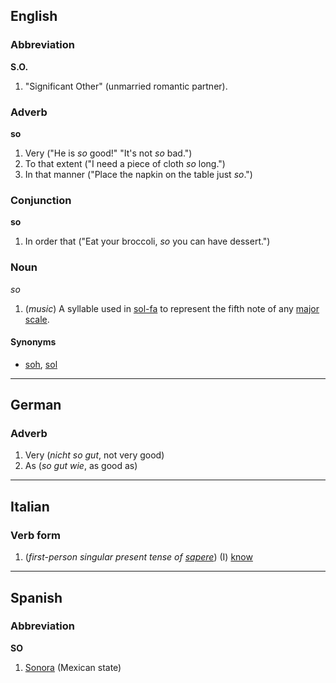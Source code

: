 ==English==

===Abbreviation===
'''S.O.'''

# "Significant Other" (unmarried romantic partner).

===Adverb===
'''so'''

# Very ("He is ''so'' good!"  "It's not ''so'' bad.")
# To that extent ("I need a piece of cloth ''so'' long.")
# In that manner ("Place the napkin on the table just ''so''.")

===Conjunction===
'''so'''

# In order that ("Eat your broccoli, ''so'' you can have dessert.")

===Noun===
''so''

#(''music'') A syllable used in [[sol-fa]] to represent the fifth note of any [[major scale]].

====Synonyms====
*[[soh]], [[sol]]

----
==German==
===Adverb===

# Very (''nicht so gut'', not very good)
# As (''so gut wie'', as good as)

----
==Italian==
===Verb form===

#(''first-person singular present tense of [[sapere]]'') (I) [[know]]

----
==Spanish==
===Abbreviation===
'''SO'''

#[[Sonora]] (Mexican state)